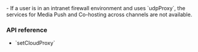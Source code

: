 
<PlatformWrapper platform="flutter">

<Admonition type="caution" title="Caution">
- If a user is in an intranet firewall environment and uses `udpProxy`, the services for Media Push and Co-hosting across channels are not available.
</Admonition>

### API reference

- <Link to="{{Global.API_REF_FLUTTER_ROOT}}/class_irtcengine.html#api_irtcengine_setcloudproxy">`setCloudProxy`</Link>

</PlatformWrapper>
